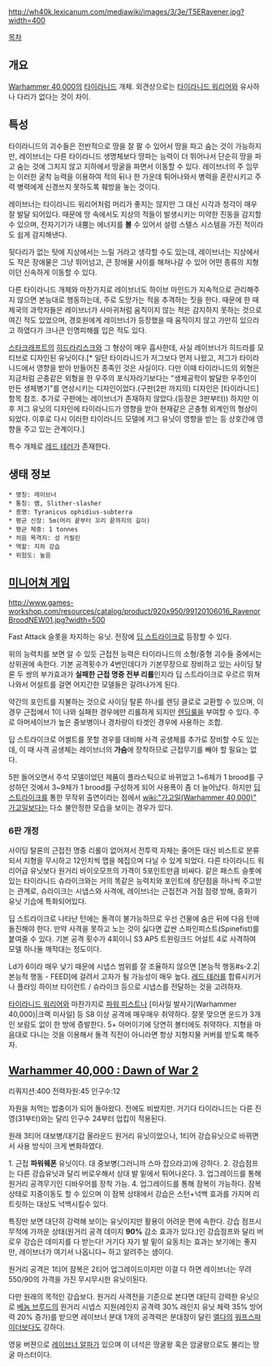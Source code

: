 {{{+1 '''Ravener'''}}}

http://wh40k.lexicanum.com/mediawiki/images/3/3e/T5ERavener.jpg?width=400

[[목차]]

== 개요 ==
[[Warhammer 40,000]]의 [[타이라니드]] 개체. 외견상으로는 [[타이라니드 워리어]]와 유사하나 다리가 없다는 것이 차이.

== 특성 ==
타이라니드의 괴수들은 전반적으로 땅을 잘 팔 수 있어서 땅을 파고 숨는 것이 가능하지만, 레이브너는 다른 타이라니드 생명체보다 땅파는 능력이 더 뛰어나서 단순히 땅을 파고 숨는 것에 그치지 않고 지하에서 땅굴을 파면서 이동할 수 있다. 레이브너의 주 임무는 이러한 굴착 능력을 이용하여 적의 뒤나 한 가운데 튀어나와서 병력을 혼란시키고 주력 병력에게 신경쓰지 못하도록 훼방을 놓는 것이다.

레이브너는 타이라니드 워리어처럼 머리가 좋지는 않지만 그 대신 시각과 청각이 매우 잘 발달 되어있다. 때문에 땅 속에서도 지상의 적들이 발생시키는 미약한 진동을 감지할 수 있으며, 전자기기가 내뿜는 에너지를 '''볼''' 수 있어서 설령 스텔스 시스템을 가진 적이라도 쉽게 감지해낸다.

뒷다리가 없는 탓에 지상에서는 느릴 거라고 생각할 수도 있는데, 레이브너는 지상에서도 작은 장애물은 그냥 뛰어넘고, 큰 장애물 사이를 해쳐나갈 수 있어 어떤 종류의 지형이던 신속하게 이동할 수 있다.

다른 타이라니드 개체와 마찬가지로 레이브너도 하이브 마인드가 지속적으로 관리해주지 않으면 본능대로 행동하는데, 주로 도망가는 적을 추격하는 짓을 한다. 때문에 한 때 제국의 과학자들은 레이브너가 사마귀처럼 움직이지 않는 적은 감지하지 못하는 것으로 여긴 적도 있었으며, 경호원에게 레이브너가 등장했을 때 움직이지 않고 가만히 있으라고 하였다가 크나큰 인명피해를 입은 적도 있다.

[[스타크래프트]]의 [[히드라리스크]]와 그 형상이 매우 흡사한데, 사실 레이브너가 히드라를 모티브로 디자인된 유닛이다.[* 일단 타이라니드가 저그보다 먼저 나왔고, 저그가 타이라니드에서 영향을 받아 만들어진 종족인 것은 사실이다. 다만 이때 타이라니드의 외형은 지금처럼 곤충같은 외형을 한 우주의 포식자라기보다는 "생체공학이 발달한 우주인이 만든 생체병기"를 연상시키는 디자인이었다.(구판(2판 까지의) 디자인은 [타이라니드] 항목 참조. 추가로 구판에는 레이브너가 존재하지 않았다.(등장은 3판부터)) 하지만 이후 저그 유닛의 디자인에 타이라니드가 영향을 받아 현재같은 곤충형 외계인의 형상이 되었다. 이후로 다시 이러한 타이라니드 모델에 저그 유닛이 영향을 받는 등 상호간에 영향을 주고 있는 관계이다.]

특수 개체로 [[레드 테러]]가 존재한다.

== 생태 정보 ==
 * 명칭: 레이브너  
 * 통칭: 뱀, Slither-slasher  
 * 종명: Tyranicus ophidius-subterra  
 * 평균 신장: 5m(머리 끝부터 꼬리 끝까지의 길이)  
 * 평균 체중: 1 tonnes  
 * 처음 목격지: 성 카필린 
 * 역할: 지하 강습 
 * 위험도: 높음  

== [[미니어쳐 게임]] ==
http://www.games-workshop.com/resources/catalog/product/920x950/99120106016_RavenorBroodNEW01.jpg?width=500

Fast Attack 슬롯을 차지하는 유닛. 전장에 [[딥 스트라이크]]로 등장할 수 있다.

위의 능력치를 보면 알 수 있듯 근접전 능력은 타이라니드의 소형/중형 괴수들 중에서는 상위권에 속한다. 기본 공격횟수가 4번인데다가 기본무장으로 장비하고 있는 사이딩 탈론 두 쌍의 부가효과가 '''실패한 근접 명중 전부 리롤'''인지라 딥 스트라이크로 우르르 뛰쳐나와서 어설트를 걸면 어지간한 모델들은 갈려나가게 된다.

약간의 포인트를 지불하는 것으로 사이딩 탈론 하나를 렌딩 클로로 교환할 수 있으며, 이 경우 근접에서 1이 나와 실패한 경우에만 리롤하게 되지만 [[렌딩]]룰을 부여할 수 있다. 주로 아머세이브가 높은 중보병이나 경차량이 타겟인 경우에 사용하는 조합.

딥 스트라이크로 어썰트를 못할 경우를 대비해 사격 공생체를 추가로 장비할 수도 있는데, 이 때 사격 공생체는 레이브너의 '''가슴'''에 장착하므로 근접무기를 빼야 할 필요는 없다.

5판 들어오면서 주석 모델이었던 제품이 플라스틱으로 바뀌었고 1~6체가 1 brood를 구성하던 것에서 3~9체가 1 brood를 구성하게 되어 사용폭이 좀 더 늘어났다. 하지만 [[딥 스트라이크]]를 통한 무작위 출연이라는 점에서 [[wiki:"가고일(Warhammer 40,000)" 가고일]]보다는 다소 불안정한 모습을 보이는 경우가 있다.

=== 6판 개정 ===
사이딩 탈론의 근접전 명중 리롤이 없어져서 전투력 자체는 줄어든 대신 비스트로 분류되서 지형을 무시하고 12인치씩 맵을 헤집으며 다닐 수 있게 되었다. 다른 타이라니드 워리어급 유닛보다 원거리 바이오모프의 가격이 5포인트만큼 비싸다. 같은 패스트 슬롯에 있는 타이라니드 슈라이크와는 거의 똑같은 능력치와 포인트에 장단점을 하나씩 주고받는 관계로, 슈라이크는 시냅스와 사격에, 레이브너는 근접전과 거점 점령 방해, 중화기 유닛 기습에 특화되어있다.

딥 스트라이크로 나타난 턴에는 돌격이 불가능하므로 우선 건물에 숨은 뒤에 다음 턴에 돌진해야 한다. 만약 사격을 못하고 노는 것이 싫다면 값싼 스파인피스트(Spinefist)를 붙여줄 수 있다. 기본 공격 횟수가 4회이니 S3 AP5 트윈링크드 어설트 4로 사격하여 모델 하나둘 깨작대는 정도이다.

Ld가 6이라 매우 낮기 때문에 시냅스 범위를 잘 조율하지 않으면 [본능적 행동#s-2.2|본능적 행동 - FEED]에 걸려서 고자가 될 가능성이 매우 높다. [[레드 테러]]를 합류시키거나 플라잉 하이브 타이런트 / 슈라이크 등으로 시냅스를 전달하는 것을 고려하자.

[[타이라니드 워리어]]와 마찬가지로 [[파워 피스트]]나 [미사일 발사기(Warhammer 40,000)|크랙 미사일] 등 S8 이상 공격에 매우매우 취약하다. 잘못 맞으면 운드가 3개인 보람도 없이 한 방에 증발한다. 5+ 아머이기에 당연히 볼터에도 취약하다. 지형을 마음대로 다니는 것을 이용해서 돌격 직전이 아니라면 항상 지형지물 커버를 받도록 해주자.
== [[Warhammer 40,000 : Dawn of War 2]] ==
리쿼지션:400
전력자원:45
인구수:12

자원을 처먹는 밥충이가 되어 돌아왔다. 전에도 비쌌지만. 거기다 타이라니드는 다른 진영(31부터)와는 달리 인구수 24부터 업킵이 적용된다. 

원래 3티어 대보병/대기갑 올라운드 원거리 유닛이었으나, 1티어 강습유닛으로 바뀌면서 사용 방식이 크게 변화하였다.

1. 근접 '''파워웨폰''' 유닛이다. 대 중보병(그러니까 스마 잡으라고)에 강하다.
2. 강습점프는 다른 강습유닛과 달리 버로우해서 상대 발 밑에서 튀어나온다.
3. 업그레이드를 통해 원거리 공격무기인 디바우어를 장착 가능.
4. 업그레이드를 통해 잠복이 가능하다. 잠복상태로 지중이동도 할 수 있으며 이 잠복 상태에서 강습은 스턴+넉백 효과를 가지며 리트릿하는 대상도 넉백시킬수 있다.

특징만 보면 대단히 강력해 보이는 유닛이지만 활용이 어려운 편에 속한다. 강습 점프시 무적에 가까운 상태(원거리 공격 데미지 '''90%''' 감소 효과가 있다.)인 강습점프와 달리 버로우 강습은 데미지를 다 받는다! 거기다 자기 발 밑이 요동치는 효과는 보기에는 좋지만, 레이브너가 여기서 나옵니다~ 하고 알려주는 샘이다.

원거리 공격은 1티어 잠복은 2티어 업그레이드이지만 이걸 다 하면 레이브너는 무려 550/90의 가격을 가진 무시무시한 유닛이된다. 

다만 원래의 목적인 강습보다. 원거리 사격전을 기준으로 본다면 대단히 강력한 유닛으로 [[베놈 브루드]]의 원거리 시넵스 지원(레인지 공격력 30% 래인지 유닛 체력 35% 방어력 20% 증가)를 받으면 레이브너 분대 1개의 공격력은 분대장이 달린 [[엘다]]의 [[워프스파이더]]보다도 강하다.

영웅 버젼으로 [[레이브너 알파]]가 있으며 이 녀석은 땅굴왕 혹은 암굴왕으로도 불리는 땅굴 마스터이다.
